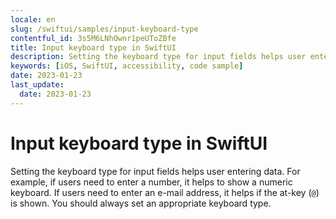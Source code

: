 ```yaml
---
locale: en
slug: /swiftui/samples/input-keyboard-type
contentful_id: 3s5M6LNhOwnr1peUToZBfe
title: Input keyboard type in SwiftUI
description: Setting the keyboard type for input fields helps user entering data.
keywords: [iOS, SwiftUI, accessibility, code sample]
date: 2023-01-23
last_update:
  date: 2023-01-23
---
```


# Input keyboard type in SwiftUI

Setting the keyboard type for input fields helps user entering data. For example, if users need to enter a number, it helps to show a numeric keyboard. If users need to enter an e-mail address, it helps if the at-key (`@`) is shown. You should always set an appropriate keyboard type.

<CodeSample id="input-keyboard-type" platform="swiftui" locale="en"/>

